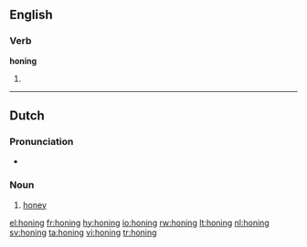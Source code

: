 ==English==

===Verb===
'''honing'''

# {{present participle of|[[hone]]}}

----

==Dutch==

===Pronunciation===
*{{audio|Nl-honing.ogg|audio}}

===Noun===
{{infl|nl|noun|g=m}}

# [[honey]]

[[el:honing]]
[[fr:honing]]
[[hy:honing]]
[[io:honing]]
[[rw:honing]]
[[lt:honing]]
[[nl:honing]]
[[sv:honing]]
[[ta:honing]]
[[vi:honing]]
[[tr:honing]]